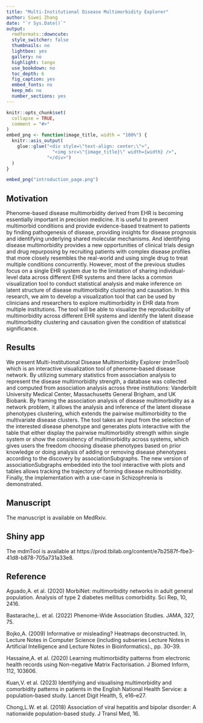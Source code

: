 ```yaml
---
title: "Multi-Institutional Disease Multimorbidity Explorer"
author: Siwei Zhang
date: "`r Sys.Date()`"
output:
  rmdformats::downcute:
  style_switcher: false
  thumbnails: no
  lightbox: yes
  gallery: no
  highlight: tango
  use_bookdown: no
  toc_depth: 6
  fig_caption: yes
  embed_fonts: no
  keep_md: no
  number_sections: yes
---
```


```r
knitr::opts_chunk$set(
  collapse = TRUE,
  comment = "#>"
)
embed_png <- function(image_title, width = "100%") {
  knitr::asis_output(
    glue::glue("<div style=\"text-align: center;\">",
                 "<img src=\"{image_title}\" width={width} />",
               "</div>")
  )
}
```

```r
embed_png("introduction_page.png")
```

## Motivation

Phenome-based disease multimorbidity derived from EHR is becoming essentially important in precision medicine. It is useful to prevent multimorbid conditions and provide evidence-based treatment to patients by finding pathogenesis of disease, providing insights for disease prognosis and identifying underlying shared molecular mechanisms. And identifying disease multimorbidity provides a new opportunities of clinical trials design and drug repurposing by recruiting patients with complex disease profiles that more closely resembles the real-world and using single drug to treat multiple conditions concurrently. However, most of the previous studies focus on a single EHR system due to the limitation of sharing individual-level data across different EHR systems and there lacks a common visualization tool to conduct statistical analysis and make inference on latent structure of disease multimorbidity clustering and causation. In this research, we aim to develop a visualization tool that can be used by clinicians and researchers to explore multimorbidity in EHR data from multiple institutions. The tool will be able to visualize the reproducibility of multimorbidity across different EHR systems and identify the latent disease multimorbidity clustering and causation given the condition of statistical significance. 

## Results

We present Multi-Institutional Disease Multimorbidity Explorer (mdmTool) which is an interactive visualization tool of phenome-based disease network. By utilizing summary statistics from association analysis to represent the disease multimorbidity strength, a database was collected and computed from association analysis across three institutions: Vanderbilt University Medical Center, Massachusetts General Brigham, and UK Biobank. By framing the association analysis of disease multimorbidity as a network problem, it allows the analysis and inference of the latent disease phenotypes clustering, which extends the pairwise multimorbidity to the multivariate disease clusters. The tool takes an input from the selection of the interested disease phenotype and generates plots interactive with the table that either display the pairwise multimorbidity strength within single system or show the consistency of multimorbidity across systems, which gives users the freedom choosing disease phenotypes based on prior knowledge or doing analysis of adding or removing disease phenotypes according to the discovery by associationSubgraphs. The new version of associationSubgraphs embedded into the tool interactive with plots and tables allows tracking the trajectory of forming disease multimorbidity. Finally, the implementation with a use-case in Schizophrenia is demonstrated.

## Manuscript

The manuscript is available on MedRxiv.

## Shiny app

The mdmTool is available at https://prod.tbilab.org/content/e7b2587f-fbe3-41d8-b878-705a731a33e8.

## Reference

Aguado,A. et al. (2020) MorbiNet: multimorbidity networks in adult general population. Analysis of type 2 diabetes mellitus comorbidity. Sci Rep, 10, 2416.

Bastarache,L. et al. (2022) Phenome-Wide Association Studies. JAMA, 327, 75.

Bojko,A. (2009) Informative or misleading? Heatmaps deconstructed. In, Lecture Notes in Computer Science (including subseries Lecture Notes in Artificial Intelligence and Lecture Notes in Bioinformatics)., pp. 30–39.

Hassaine,A. et al. (2020) Learning multimorbidity patterns from electronic health records using Non-negative Matrix Factorisation. J Biomed Inform, 112, 103606.

Kuan,V. et al. (2023) Identifying and visualising multimorbidity and comorbidity patterns in patients in the English National Health Service: a population-based study. Lancet Digit Health, 5, e16–e27.

Chong,L.W. et al. (2018) Association of viral hepatitis and bipolar disorder: A nationwide population-based study. J Transl Med, 16.























